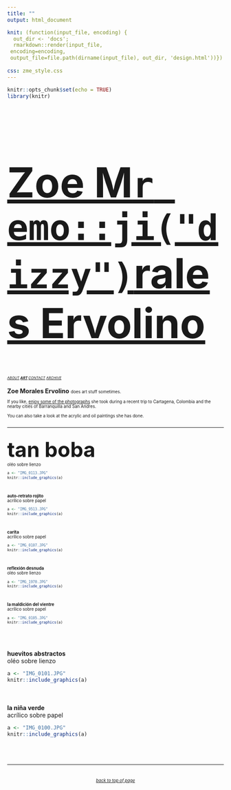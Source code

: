 ```yaml
---
title: ""
output: html_document

knit: (function(input_file, encoding) {
  out_dir <- 'docs';
  rmarkdown::render(input_file,
 encoding=encoding,
 output_file=file.path(dirname(input_file), out_dir, 'design.html'))})
 
css: zme_style.css
---
```

```r
knitr::opts_chunk$set(echo = TRUE)
library(knitr)
```
<style type="text/css">
.main-container {
  max-width: 1800px;
  margin-left: auto;
  margin-right: auto;
    background-color:MidnightBlue;
    	cursor: url('/Users/zoeervolino/Documents/zoe/zoe/cursor.cur'), default;
}
</style>

<a href="https://zoervolino.github.io/zoe/">
<font size=80>
<h1>Zoe M`r emo::ji("dizzy")`rales Ervolino</h1>
</font>
</a>

<a2>
<small>
<small><small><a href="about.html"><i>ABOUT</a>  </i></small></small>
<b><small><small><a href="design.html"><i>ART</a>  </i></small></small></b> 
<small><small><a href="contact.html"><i>CONTACT</a>  </i></small></small> 
<small><small><a href="https://tinyletter.com/unfriendlybrujita/archive"><i>ARCHIVE</a>  </i></small></small>
</small>
</a2>  
<br>
<a1><b>Zoe Morales Ervolino</a1></b> <small><small>does art stuff sometimes.
<br>
<br>
If you like, <a href="https://zoervolino.github.io/cartagena/">enjoy some of the photographs</a> she took during a recent trip to Cartagena, Colombia and the nearby cities of Barranquilla and San Andres. 
<br>
<br>
You can also take a look at the acrylic and oil paintings she has done. 
<br>
<br>
<hr>
<br>
<font size=60>
<b><a2>tan boba</a2></b>
</font>
<br>
<a2>oléo sobre lienzo</a2>
```r
a <- "IMG_0113.JPG"
knitr::include_graphics(a)
```
<br>
<br>
<b><a2>auto-retrato rojito</a2></b><br>
<a2>acrílico sobre papel</a2>
```r
a <- "IMG_9513.JPG"
knitr::include_graphics(a)
```
<br>
<br>
<b><a2>carita</a2></b><br>
<a2>acrílico sobre papel</a2>
```r
a <- "IMG_0107.JPG"
knitr::include_graphics(a)
```
<br>
<br>
<b><a2>reflexión desnuda</a2></b>
<br>
<a2>oléo sobre lienzo</a2>
```r
a <- "IMG_1970.JPG"
knitr::include_graphics(a)
```
<br>
<br>
<b><a2>la maldición del vientre</a2></b>
<br>
<a2>acrílico sobre papel</a2>
```r
a <- "IMG_0105.JPG"
knitr::include_graphics(a)
```
<br>
</small></small>
<br>
<br>
<b><a2>huevitos abstractos</a2></b>
<br>
<a2>oléo sobre lienzo</a2>
```r
a <- "IMG_0101.JPG"
knitr::include_graphics(a)
```
<br>
<br>
<b><a2>la niña verde</a2></b>
<br>
<a2>acrílico sobre papel</a2>
```r
a <- "IMG_0100.JPG"
knitr::include_graphics(a)
```
<br>
</small></small>
<br>
<hr>
<br>
<small>
<small>
<center>
<i><a href="#top">back to top of page</a>
</center>
</i>
</small>
</small>
</br>